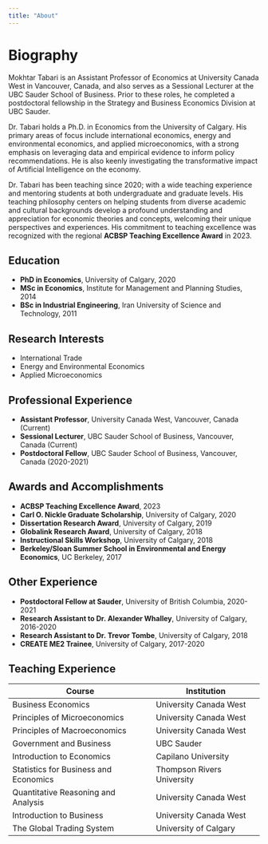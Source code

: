 ```yaml
---
title: "About"
---
```


# Biography

Mokhtar Tabari is an Assistant Professor of Economics at University Canada West in Vancouver, Canada, and also serves as a Sessional Lecturer at the UBC Sauder School of Business. Prior to these roles, he completed a postdoctoral fellowship in the Strategy and Business Economics Division at UBC Sauder.

Dr. Tabari holds a Ph.D. in Economics from the University of Calgary. His primary areas of focus include international economics, energy and environmental economics, and applied microeconomics, with a strong emphasis on leveraging data and empirical evidence to inform policy recommendations. He is also keenly investigating the transformative impact of Artificial Intelligence on the economy.

Dr. Tabari has been teaching since 2020; with a wide teaching experience and mentoring students at both undergraduate and graduate levels. His teaching philosophy centers on helping students from diverse academic and cultural backgrounds develop a profound understanding and appreciation for economic theories and concepts, welcoming their unique perspectives and experiences. His commitment to teaching excellence was recognized with the regional **ACBSP Teaching Excellence Award** in 2023.

## Education

- **PhD in Economics**, University of Calgary, 2020
- **MSc in Economics**, Institute for Management and Planning Studies, 2014
- **BSc in Industrial Engineering**, Iran University of Science and Technology, 2011

## Research Interests

- International Trade
- Energy and Environmental Economics
- Applied Microeconomics

## Professional Experience

- **Assistant Professor**, University Canada West, Vancouver, Canada (Current)
- **Sessional Lecturer**, UBC Sauder School of Business, Vancouver, Canada (Current)
- **Postdoctoral Fellow**, UBC Sauder School of Business, Vancouver, Canada (2020-2021)

## Awards and Accomplishments

- **ACBSP Teaching Excellence Award**, 2023
- **Carl O. Nickle Graduate Scholarship**, University of Calgary, 2020
- **Dissertation Research Award**, University of Calgary, 2019
- **Globalink Research Award**, University of Calgary, 2018
- **Instructional Skills Workshop**, University of Calgary, 2018
- **Berkeley/Sloan Summer School in Environmental and Energy Economics**, UC Berkeley, 2017

## Other Experience

- **Postdoctoral Fellow at Sauder**, University of British Columbia, 2020-2021
- **Research Assistant to Dr. Alexander Whalley**, University of Calgary, 2016-2020
- **Research Assistant to Dr. Trevor Tombe**, University of Calgary, 2018
- **CREATE ME2 Trainee**, University of Calgary, 2017-2020

## Teaching Experience

| Course | Institution |
|--------|-------------|
| Business Economics | University Canada West |
| Principles of Microeconomics | University Canada West |
| Principles of Macroeconomics | University Canada West |
| Government and Business | UBC Sauder |
| Introduction to Economics | Capilano University |
| Statistics for Business and Economics | Thompson Rivers University |
| Quantitative Reasoning and Analysis | University Canada West |
| Introduction to Business | University Canada West |
| The Global Trading System | University of Calgary |
